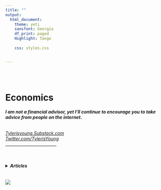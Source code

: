 ```yaml
---
title: ""
output:
  html_document:
    theme: yeti
    sansfont: Georgia
    df_print: paged
    Highlight: Tango
    
    css: styles.css


---
```


<br>
<br>

<h1>**Economics**</h1> 
<h6>
***I am not a financial advisor, yet I'll continue to encourage you to take advice from people on the internet.***
</h6>

*[Tylerisyoung.Substack.com](https://tylerisyoung.substack.com/?target=_blank)   
[Twitter.com/TylerisYoung](https://twitter.com/Tylerisyoung/?tagets=_blank)*  
 _________________________
 
 <br>
<h4>
<details><summary>***Articles***</summary>
[ ](./n/a.html)  

<br>

<details><summary>***Investing***</summary>
[ ](./n/a.html)  
=
[*Bitcoin*](./bitcoi.html) (Coming Soon) 

[*Silver*](./bitcoi.html) (Coming Soon) 

[*Uranium*](./bitcoi.html) (Coming Soon) 

[*NYSE Picks*](./bitcoi.html) (Coming Soon) 

[*Emerging Markets*](./bitcoi.html) (Coming Soon) 

[*Sharpe Ratio*](./bitcoi.html) (Coming Soon) 

[*Portfolio Construction*](./bitcoi.html) (Coming Soon) 

</details>

<br>

  <details><summary>***The Macro Picture***</summary>
  [ ](./n/a.html)  

[*The Green New Deal Makes No Sense*](./bitcoi.html) (Coming Soon) 

[*The Macro Picture*](./bitcoi.html) (coming Soon)

[*Inflation*](./bitcoi.html) (Coming Soon)   

[*Deflation*](./bitcoi.html) (Coming Soon) 

[*Stagflation*](./bitcoi.html) (Coming Soon) 

</details>
</details>
</h4>


 <br>
 ![](images/TheWisdomofEconomics.png)
